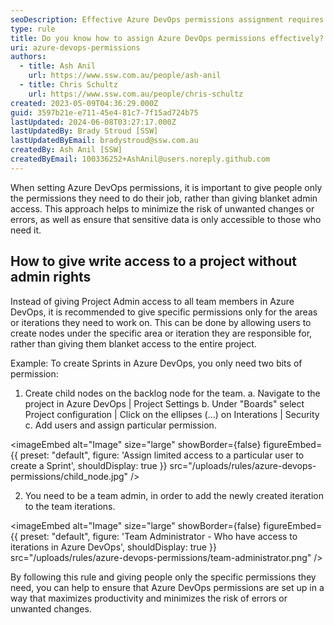 ```yaml
---
seoDescription: Effective Azure DevOps permissions assignment requires granting specific access to team members only for necessary areas or iterations, minimizing risks and ensuring secure data accessibility.
type: rule
title: Do you know how to assign Azure DevOps permissions effectively?
uri: azure-devops-permissions
authors:
  - title: Ash Anil
    url: https://www.ssw.com.au/people/ash-anil
  - title: Chris Schultz
    url: https://www.ssw.com.au/people/chris-schultz
created: 2023-05-09T04:36:29.000Z
guid: 3597b21e-e711-45e4-81c7-7f15ad724b75
lastUpdated: 2024-06-08T03:27:17.000Z
lastUpdatedBy: Brady Stroud [SSW]
lastUpdatedByEmail: bradystroud@ssw.com.au
createdBy: Ash Anil [SSW]
createdByEmail: 100336252+AshAnil@users.noreply.github.com
---
```


When setting Azure DevOps permissions, it is important to give people only the permissions they need to do their job, rather than giving blanket admin access. This approach helps to minimize the risk of unwanted changes or errors, as well as ensure that sensitive data is only accessible to those who need it.
## How to give write access to a project without admin rights

Instead of giving Project Admin access to all team members in Azure DevOps, it is recommended to give specific permissions only for the areas or iterations they need to work on. This can be done by allowing users to create nodes under the specific area or iteration they are responsible for, rather than giving them blanket access to the entire project.

Example: To create Sprints in Azure DevOps, you only need two bits of permission:

1. Create child nodes on the backlog node for the team.
    a. Navigate to the project in Azure DevOps | Project Settings
   b. Under "Boards" select Project configuration | Click on the ellipses (...) on Interations | Security
   c. Add users and assign particular permission.


<imageEmbed
  alt="Image"
  size="large"
  showBorder={false}
  figureEmbed={{
    preset: "default",
    figure: 'Assign limited access to a particular user to create a Sprint',
    shouldDisplay: true
  }}
  src="/uploads/rules/azure-devops-permissions/child_node.jpg"
/>

2. You need to be a team admin, in order to add the newly created iteration to the team iterations.


<imageEmbed
  alt="Image"
  size="large"
  showBorder={false}
  figureEmbed={{
    preset: "default",
    figure: 'Team Administrator - Who have access to iterations in Azure DevOps',
    shouldDisplay: true
  }}
  src="/uploads/rules/azure-devops-permissions/team-administrator.png"
/>

By following this rule and giving people only the specific permissions they need, you can help to ensure that Azure DevOps permissions are set up in a way that maximizes productivity and minimizes the risk of errors or unwanted changes.
